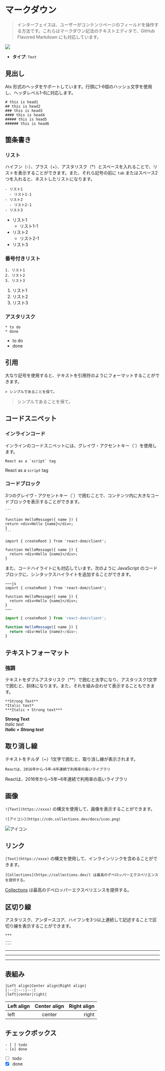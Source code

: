 # マークダウン

> インターフェイスは、ユーザーがコンテンツページのフィールドを操作する方法です。これらはマークダウン記法のテキストエディタで、GitHub Flavored Markdown にも対応しています。

<p class="nx-mt-6 nx-leading-7 first:nx-mt-0">
  <img
    src="https://cdn.collections.dev/docs/md.png"
    style={{ boxShadow: '0 0 6px #17294033', borderRadius: '4px' }}
  />
</p>

- **タイプ**: `Text`

## 見出し

Atx 形式のヘッダをサポートしています。行頭に1-6個のハッシュ文字を使用し、ヘッダレベル1-6に対応します。

```
# this is head1
## this is head2
### this is head3
#### this is head4
##### this is head5
###### this is head6
```

## 箇条書き

### リスト

ハイフン（-）、プラス（+）、アスタリスク（\*）とスペースを入れることで、リストを表示することができます。また、それら記号の前に
`tab` またはスペース2つを入れると、ネストしたリストになります。

```
- リスト1
  - リスト1-1
- リスト2
  - リスト2-1
- リスト3
```

- リスト1
  - リスト1-1
- リスト2
  - リスト2-1
- リスト3

### 番号付きリスト

```
1. リスト1
2. リスト2
3. リスト3
```

1. リスト1
2. リスト2
3. リスト3

### アスタリスク

```
* to do
* done
```

- to do
- done

## 引用

大なり記号を使用すると、テキストを引用符のようにフォーマットすることができます。

```
> シンプルであることを保て。
```

> シンプルであることを保て。

## コードスニペット

### インラインコード

インラインのコードスニペットには、グレイヴ・アクセントキー（`）を使用します。

```
React as a `script` tag
```

React as a `script` tag

### コードブロック

3つのグレイヴ・アクセントキー（`）で囲むことで、コンテンツ内に大きなコードブロックを表示することができます。

````
```

function HelloMessage({ name }) {
return <div>Hello {name}</div>;
}
```
````

```
import { createRoot } from 'react-dom/client';

function HelloMessage({ name }) {
  return <div>Hello {name}</div>;
}
```

また、コードハイライトにも対応しています。次のように JavaScript のコードブロックに、シンタックスハイライトを追加することができます。

```
~~~js
import { createRoot } from 'react-dom/client';

function HelloMessage({ name }) {
  return <div>Hello {name}</div>;
}
~~~
```

```js
import { createRoot } from 'react-dom/client';

function HelloMessage({ name }) {
  return <div>Hello {name}</div>;
}
```

## テキストフォーマット

### 強調

テキストをダブルアスタリスク（\*\*）で囲むと太字になり、アスタリスク1文字で囲むと、斜体になります。また、それを組み合わせて表示することもできます。

```
**Strong Text**
*Italic text*
***Italic + Strong text***
```

**Strong Text** <br/>
_Italic text_ <br/>
**_Italic + Strong text_**

## 取り消し線

テキストをチルダ（~）1文字で囲むと、取り消し線が表示されます。

```
Reactは、2016年から~5年~6年連続で利用率の高いライブラリ
```

Reactは、2016年から~5年~6年連続で利用率の高いライブラリ

## 画像

`![Text](https://xxxx)` の構文を使用して、画像を表示することができます。

```
![アイコン](https://cdn.collections.dev/docs/icon.png)
```

![アイコン](https://cdn.collections.dev/docs/icon.png)

## リンク

`[Text](https://xxxx)` の構文を使用して、インラインリンクを含めることができます。

```
[Collections](https://collections.dev/) は最高のデベロッパーエクスペリエンスを提供する。
```

[Collections](https://collections.dev/) は最高のデベロッパーエクスペリエンスを提供する。

## 区切り線

アスタリスク、アンダースコア、ハイフンを3つ以上連続して記述することで区切り線を表示することができます。

```
***
___
---
```

---

---

---

## 表組み

```
|Left align|Center align|Right align|
|:--|:--:|--:|
|left|center|right|
```

| Left align | Center align | Right align |
| :--------- | :----------: | ----------: |
| left       |    center    |       right |

## チェックボックス

```
- [ ] todo
- [x] done
```

- [ ] todo
- [x] done
